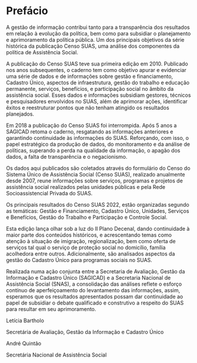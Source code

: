 # Prefácio {.unnumbered}

A gestão de informação contribui tanto para a transparência dos resultados em relação à evolução da política, bem como para subsidiar o planejamento e aprimoramento da política pública. Um dos principais objetivos da série histórica da publicação Censo SUAS, uma análise dos componentes da política de Assistência Social.

A publicação do Censo SUAS teve sua primeira edição em 2010. Publicado nos anos subsequentes, o caderno tem como objetivo apurar e evidenciar uma série de dados e de informações sobre gestão e financiamento, Cadastro Único, aspectos de infraestrutura, gestão do trabalho e educação permanente, serviços, benefícios, e participação social no âmbito da assistência social. Esses dados e informações subsidiam gestores, técnicos e pesquisadores envolvidos no SUAS, além de aprimorar ações, identificar êxitos e reestruturar pontos que não tenham atingido os resultados planejados.

Em 2018 a publicação do Censo SUAS foi interrompida. Após 5 anos a SAGICAD retoma o caderno, resgatando as informações anteriores e garantindo continuidade às informações do SUAS. Reforçando, com isso, o papel estratégico da produção de dados, do monitoramento e da análise de políticas, superando a perda na qualidade da informação, o apagão dos dados, a falta de transparência e o negacionismo.

Os dados aqui publicados são coletados através do formulário do Censo do Sistema Único de Assistência Social (Censo SUAS), realizado anualmente desde 2007, reune informações sobre serviços, programas e projetos de assistência social realizados pelas unidades públicas e pela Rede Socioassistencial Privada do SUAS.

Os principais resultados do Censo SUAS 2022, estão organizadas segundo as temáticas: Gestão e Financiamento, Cadastro Único, Unidades, Serviços e Benefícios, Gestão do Trabalho e Participação e Controle Social.

Esta edição lança olhar sob a luz do II Plano Decenal, dando continuidade à maior parte dos conteúdos históricos, e acrescentando temas como atenção à situação de imigração, regionalização, bem como oferta de serviços tal qual o serviço de proteção social no domicílio, família acolhedora entre outros. Adicionalmente, são analisados aspectos da gestão do Cadastro Único para programas sociais no SUAS.

Realizada numa ação conjunta entre a Secretaria de Avaliação, Gestão da Informação e Cadastro Único (SAGICAD) e a Secretaria Nacional de Assistência Social (SNAS), a consolidação das análises reflete o esforço contínuo de aperfeiçoamento do levantamento das informações, assim, esperamos que os resultados apresentados possam dar continuidade ao papel de subsidiar o debate qualificado e construtivo a respeito do SUAS para resultar em seu aprimoramento.

Letícia Bartholo

Secretária de Avaliação, Gestão da Informação e Cadastro Único

André Quintão

Secretária Nacional de Assistência Social
